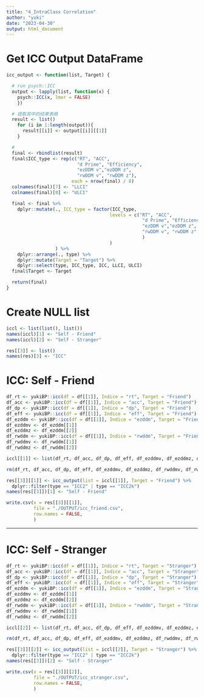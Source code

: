 ```yaml
---
title: "4_IntraClass Correlation"
author: "yuki"
date: "2023-04-30"
output: html_document
---
```

# Get ICC Output DataFrame
```r
icc_output <- function(list, Target) {

  # run psych::ICC
  output <- lapply(list, function(x) {
    psych::ICC(x, lmer = FALSE)
    })

  # 提取其中的结果表格
  result <- list()
    for (i in 1:length(output)){
      result[[i]] <- output[[i]][[1]]
    }

  #
  final <- rbindlist(result)
  final$ICC_type <- rep(c("RT", "ACC",
                          "d Prime", "Efficiency",
                          "ezDDM v","ezDDM z",
                          "rwDDM v", "rwDDM z"),
                        each = nrow(final) / 8)
  colnames(final)[7] <- "LLCI"
  colnames(final)[8] <- "ULCI"

  final <- final %>%
    dplyr::mutate(., ICC_type = factor(ICC_type,
                                      levels = c("RT", "ACC",
                                                  "d Prime", "Efficiency",
                                                  "ezDDM v","ezDDM z",
                                                  "rwDDM v", "rwDDM z"
                                                  )
                                      )
                  ) %>%
    dplyr::arrange(., type) %>%
    dplyr::mutate(Target = "Target") %>%
    dplyr::select(type, ICC_type, ICC, LLCI, ULCI)
  final$Target <- Target

  return(final)
}
```

# Create NULL list
```r
iccl <- list(list(), list())
names(iccl)[1] <- "Self - Friend"
names(iccl)[2] <- "Self - Stranger"

res[[3]] <- list()
names(res)[3] <- "ICC"
```

# ICC: Self - Friend
```r
df_rt <- yukiBP::icc(df = df[[1]], Indice = "rt", Target = "Friend")
df_acc <- yukiBP::icc(df = df[[1]], Indice = "acc", Target = "Friend")
df_dp <- yukiBP::icc(df = df[[1]], Indice = "dp", Target = "Friend")
df_eff <- yukiBP::icc(df = df[[1]], Indice = "eff", Target = "Friend")
df_ezddm <- yukiBP::icc(df = df[[1]], Indice = "ezddm", Target = "Friend")
df_ezddmv <- df_ezddm[[1]]
df_ezddmz <- df_ezddm[[2]]
df_rwddm <- yukiBP::icc(df = df[[1]], Indice = "rwddm", Target = "Friend")
df_rwddmv <- df_rwddm[[1]]
df_rwddmz <- df_rwddm[[2]]
```

```r
iccl[[1]] <- list(df_rt, df_acc, df_dp, df_eff, df_ezddmv, df_ezddmz, df_rwddmv, df_rwddmz)

rm(df_rt, df_acc, df_dp, df_eff, df_ezddmv, df_ezddmz, df_rwddmv, df_rwddmz)
```

```r
res[[3]][[1]] <- icc_output(list = iccl[[1]], Target = "Friend") %>%
  dplyr::filter(type == "ICC2" | type == "ICC2k")
names(res[[3]])[1] <- "Self - Friend"
```

```r
write.csv(x = res[[3]][[1]],
          file = "./OUTPUT/icc_friend.csv",
          row.names = FALSE,
          )
```


--------------------------------------------------------------------------------

# ICC: Self - Stranger
```r
df_rt <- yukiBP::icc(df = df[[1]], Indice = "rt", Target = "Stranger")
df_acc <- yukiBP::icc(df = df[[1]], Indice = "acc", Target = "Stranger")
df_dp <- yukiBP::icc(df = df[[1]], Indice = "dp", Target = "Stranger")
df_eff <- yukiBP::icc(df = df[[1]], Indice = "eff", Target = "Stranger")
df_ezddm <- yukiBP::icc(df = df[[1]], Indice = "ezddm", Target = "Stranger")
df_ezddmv <- df_ezddm[[1]]
df_ezddmz <- df_ezddm[[2]]
df_rwddm <- yukiBP::icc(df = df[[1]], Indice = "rwddm", Target = "Stranger")
df_rwddmv <- df_rwddm[[1]]
df_rwddmz <- df_rwddm[[2]]
```

```r
iccl[[2]] <- list(df_rt, df_acc, df_dp, df_eff, df_ezddmv, df_ezddmz, df_rwddmv, df_rwddmz)

rm(df_rt, df_acc, df_dp, df_eff, df_ezddmv, df_ezddmz, df_rwddmv, df_rwddmz)
```

```r
res[[3]][[2]] <- icc_output(list = iccl[[2]], Target = "Stranger") %>%
  dplyr::filter(type == "ICC2" | type == "ICC2k")
names(res[[3]])[2] <- "Self - Stranger"
```

```r
write.csv(x = res[[3]][[2]],
          file = "./OUTPUT/icc_stranger.csv",
          row.names = FALSE,
          )
```